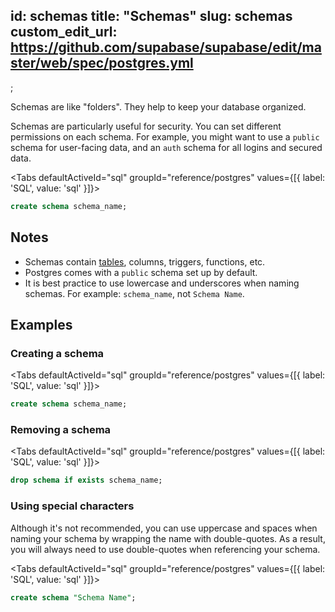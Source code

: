 
id: schemas
title: "Schemas"
slug: schemas
custom_edit_url: https://github.com/supabase/supabase/edit/master/web/spec/postgres.yml
---

;

Schemas are like "folders". They help to keep your database organized.

Schemas are particularly useful for security. You can set different permissions on each schema.
For example, you might want to use a `public` schema for user-facing data, and an `auth` schema for all logins and secured data.

<Tabs
  defaultActiveId="sql"
  groupId="reference/postgres"
  values={[{ label: 'SQL', value: 'sql' }]}>

<TabsPanel id="sql" label="sql">

```sql
create schema schema_name;
```

</TabsPanel>

</Tabs>

## Notes

- Schemas contain [tables](/docs/reference/postgres/tables), columns, triggers, functions, etc.
- Postgres comes with a `public` schema set up by default.
- It is best practice to use lowercase and underscores when naming schemas. For example: `schema_name`, not `Schema Name`.

## Examples

### Creating a schema

<Tabs
  defaultActiveId="sql"
  groupId="reference/postgres"
  values={[{ label: 'SQL', value: 'sql' }]}>

<TabsPanel id="sql" label="sql">

```sql
create schema schema_name;
```

</TabsPanel>

</Tabs>

### Removing a schema

<Tabs
  defaultActiveId="sql"
  groupId="reference/postgres"
  values={[{ label: 'SQL', value: 'sql' }]}>

<TabsPanel id="sql" label="sql">

```sql
drop schema if exists schema_name;
```

</TabsPanel>

</Tabs>

### Using special characters

Although it's not recommended, you can use uppercase and spaces when naming your schema by wrapping the name with double-quotes.
As a result, you will always need to use double-quotes when referencing your schema.

<Tabs
  defaultActiveId="sql"
  groupId="reference/postgres"
  values={[{ label: 'SQL', value: 'sql' }]}>

<TabsPanel id="sql" label="sql">

```sql
create schema "Schema Name";
```

</TabsPanel>

</Tabs>
